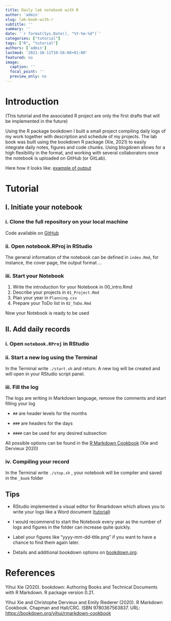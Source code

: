 ```yaml
---
title: Daily lab notebook with R
author: 'admin'
slug: lab-book-with-r
subtitle: ''
summary: ''
date: '`r format(Sys.Date(), "%Y-%m-%d")`'
categories: ["tutorial"]
tags: ["R", "tutorial"]
authors: ['admin']
lastmod: '2021-10-11T10:56:08+01:00'
featured: no
image:
  caption: ''
  focal_point: ''
  preview_only: no
---
```


# Introduction

(This tutorial and the associated R project are only the first drafts that will be implemented in the future)

Using the R package bookdown I built a small project compiling daily logs of my work together with description and schedule of my projects. The lab book was built using the bookdown R package (Xie, 2021) to easily integrate daily notes, figures and code chunks. Using blogdown allows for a high flexibility in the format, and working with several collaborators once the notebook is uploaded on GitHub (or GitLab).

Here how it looks like: [example of output](output.pdf)

# Tutorial

## I. Initiate your notebook

### i. Clone the full repository on your local machine

Code available on [GitHub](https://github.com/remybeugnon/Lab-notebook)

### ii. Open notebook.RProj in RStudio

The general information of the notebook can be defined in `index.Rmd`, for instance, the cover page, the output format ...

### iii. Start your Notebook

1.  Write the introduction for your Notebook in 00_intro.Rmd
2.  Describe your projects in `01_Project.Rmd`
3.  Plan your year in `Planning.csv`
4.  Prepare your ToDo list in `02_ToDo.Rmd`

Now your Notebook is ready to be used

## II. Add daily records

### i. Open `notebook.RProj` in RStudio

### ii. Start a new log using the Terminal

In the Terminal write `./start.sh` and return. A new log will be created and will open in your RStudio script panel.

### iii. Fill the log

The logs are writing in Markdown language, remove the comments and start filling your log

-   `##` are header levels for the months

-   `###` are headers for the days

-   `####` can be used for any desired subsection

All possible options can be found in the [R Markdown Cookbook](https://bookdown.org/yihui/rmarkdown-cookbook/) (Xie and Dervieux 2020)

### iv. Compiling your record

In the Terminal write `./stop.sh` , your notebook will be compiler and saved in the `_book` folder

## Tips

-   RStudio implemented a visual editor for Rmarkdown which allows you to write your logs like a Word document ([tutorial](https://rstudio.github.io/visual-markdown-editing/))

-   I would recommend to start the Notebook every year as the number of logs and figures in the folder can increase quite quickly.

-   Label your figures like "yyyy-mm-dd-title.png" if you want to have a chance to find them again later.

-   Details and additional bookdown options on [bookdown.org](https://bookdown.org/).

# References

Yihui Xie (2020). bookdown: Authoring Books and Technical Documents with R Markdown. R package version 0.21.

Yihui Xie and Christophe Dervieux and Emily Riederer (2020). R Markdown Cookbook. Chapman and Hall/CRC. ISBN 9780367563837. URL: <https://bookdown.org/yihui/rmarkdown-cookbook>
